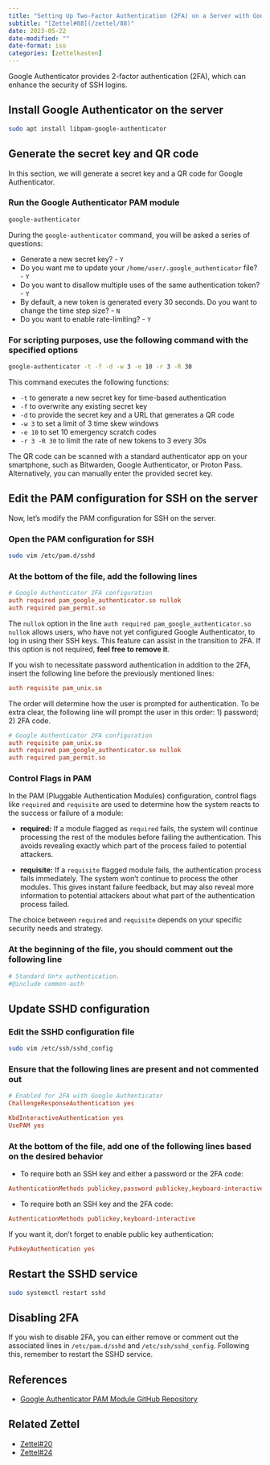 ```yaml
---
title: "Setting Up Two-Factor Authentication (2FA) on a Server with Google Authenticator for SSH Logins"
subtitle: "[Zettel#88](/zettel/88)"
date: 2023-05-22
date-modified: ""
date-format: iso
categories: [zettelkasten]
---
```

Google Authenticator provides 2-factor authentication (2FA), which can enhance the security of SSH logins.

## Install Google Authenticator on the server

```bash
sudo apt install libpam-google-authenticator
```

## Generate the secret key and QR code

In this section, we will generate a secret key and a QR code for Google Authenticator.

### Run the Google Authenticator PAM module

```bash
google-authenticator
```

During the `google-authenticator` command, you will be asked a series of questions:

* Generate a new secret key? - `Y`
* Do you want me to update your `/home/user/.google_authenticator` file? - `Y`
* Do you want to disallow multiple uses of the same authentication token? - `Y`
* By default, a new token is generated every 30 seconds. Do you want to change the time step size? - `N` 
* Do you want to enable rate-limiting? - `Y`

### For scripting purposes, use the following command with the specified options

```bash
google-authenticator -t -f -d -w 3 -e 10 -r 3 -R 30
```

This command executes the following functions:

* `-t` to generate a new secret key for time-based authentication
* `-f` to overwrite any existing secret key
* `-d` to provide the secret key and a URL that generates a QR code
* `-w 3` to set a limit of 3 time skew windows
* `-e 10` to set 10 emergency scratch codes
* `-r 3 -R 30` to limit the rate of new tokens to 3 every 30s

The QR code can be scanned with a standard authenticator app on your smartphone, such as Bitwarden, Google Authenticator, or Proton Pass. Alternatively, you can manually enter the provided secret key.

## Edit the PAM configuration for SSH on the server

Now, let's modify the PAM configuration for SSH on the server.

### Open the PAM configuration for SSH

```bash
sudo vim /etc/pam.d/sshd
```

### At the bottom of the file, add the following lines

```cfg
# Google Authenticator 2FA configuration
auth required pam_google_authenticator.so nullok
auth required pam_permit.so
```

The `nullok` option in the line `auth required pam_google_authenticator.so nullok` allows users, who have not yet configured Google Authenticator, to log in using their SSH keys. This feature can assist in the transition to 2FA. If this option is not required, **feel free to remove it**.

If you wish to necessitate password authentication in addition to the 2FA, insert the following line before the previously mentioned lines:

```cfg
auth requisite pam_unix.so
```

The order will determine how the user is prompted for authentication. To be extra clear, the following line will prompt the user in this order: 1) password; 2) 2FA code.

```cfg
# Google Authenticator 2FA configuration
auth requisite pam_unix.so
auth required pam_google_authenticator.so nullok
auth required pam_permit.so
```

### Control Flags in PAM

In the PAM (Pluggable Authentication Modules) configuration, control flags like `required` and `requisite` are used to determine how the system reacts to the success or failure of a module:

* **required:** If a module flagged as `required` fails, the system will continue processing the rest of the modules before failing the authentication. This avoids revealing exactly which part of the process failed to potential attackers.

* **requisite:** If a `requisite` flagged module fails, the authentication process fails immediately. The system won't continue to process the other modules. This gives instant failure feedback, but may also reveal more information to potential attackers about what part of the authentication process failed.

The choice between `required` and `requisite` depends on your specific security needs and strategy.

### At the beginning of the file, you should comment out the following line

```cfg
# Standard Un*x authentication.
#@include common-auth
```

## Update SSHD configuration

### Edit the SSHD configuration file

```bash
sudo vim /etc/ssh/sshd_config
```

### Ensure that the following lines are present and not commented out

```cfg
# Enabled for 2FA with Google Authenticator
ChallengeResponseAuthentication yes
```

```cfg
KbdInteractiveAuthentication yes
UsePAM yes
```

### At the bottom of the file, add one of the following lines based on the desired behavior

* To require both an SSH key and either a password or the 2FA code:

```cfg
AuthenticationMethods publickey,password publickey,keyboard-interactive
```

* To require both an SSH key and the 2FA code:

```cfg
AuthenticationMethods publickey,keyboard-interactive
```

If you want it, don't forget to enable public key authentication:

```cfg
PubkeyAuthentication yes
```

## Restart the SSHD service

```bash
sudo systemctl restart sshd
```

## Disabling 2FA

If you wish to disable 2FA, you can either remove or comment out the associated lines in `/etc/pam.d/sshd` and `/etc/ssh/sshd_config`. Following this, remember to restart the SSHD service.

## References

* [Google Authenticator PAM Module GitHub Repository](https://github.com/google/google-authenticator-libpam)

## Related Zettel

* [Zettel#20](/zettel/20)
* [Zettel#24](/zettel/24)
